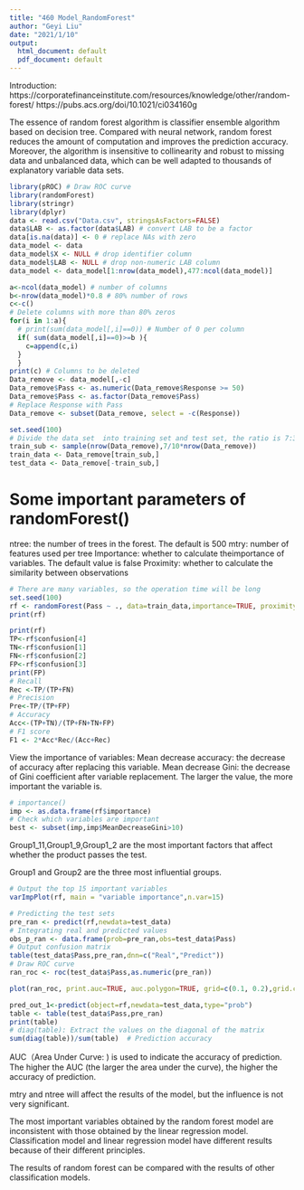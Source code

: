 ---
title: "460 Model_RandomForest"
author: "Geyi Liu"
date: "2021/1/10"
output:
  html_document: default
  pdf_document: default
---

Introduction:
https://corporatefinanceinstitute.com/resources/knowledge/other/random-forest/
https://pubs.acs.org/doi/10.1021/ci034160g


The essence of random forest algorithm is classifier ensemble algorithm based on decision tree. Compared with neural network, random forest reduces the amount of computation and improves the prediction accuracy. Moreover, the algorithm is insensitive to collinearity and robust to missing data and unbalanced data, which can be well adapted to thousands of explanatory variable data sets.


```{r}
library(pROC) # Draw ROC curve
library(randomForest)
library(stringr)
library(dplyr)
data <- read.csv("Data.csv", stringsAsFactors=FALSE)
data$LAB <- as.factor(data$LAB) # convert LAB to be a factor
data[is.na(data)] <- 0 # replace NAs with zero
data_model <- data
data_model$X <- NULL # drop identifier column
data_model$LAB <- NULL # drop non-numeric LAB column
data_model <- data_model[1:nrow(data_model),477:ncol(data_model)]
```

```{r}
a<-ncol(data_model) # number of columns
b<-nrow(data_model)*0.8 # 80% number of rows
c<-c()
# Delete columns with more than 80% zeros
for(i in 1:a){
  # print(sum(data_model[,i]==0)) # Number of 0 per column
  if( sum(data_model[,i]==0)>=b ){
    c=append(c,i)
  }
  }
print(c) # Columns to be deleted
Data_remove <- data_model[,-c]
Data_remove$Pass <- as.numeric(Data_remove$Response >= 50)
Data_remove$Pass <- as.factor(Data_remove$Pass)
# Replace Response with Pass
Data_remove <- subset(Data_remove, select = -c(Response))
```


```{r}
set.seed(100)
# Divide the data set  into training set and test set, the ratio is 7:3
train_sub <- sample(nrow(Data_remove),7/10*nrow(Data_remove))
train_data <- Data_remove[train_sub,]
test_data <- Data_remove[-train_sub,]
```


# Some important parameters of randomForest()

ntree: the number of trees in the forest. The default is 500
mtry: number of features used per tree
Importance: whether to calculate theimportance of variables. The default value is false
Proximity: whether to calculate the similarity between observations

```{r}
# There are many variables, so the operation time will be long
set.seed(100)
rf <- randomForest(Pass ~ ., data=train_data,importance=TRUE, proximity=TRUE,type=classification)
print(rf)
```



```{r}
print(rf)
TP<-rf$confusion[4]
TN<-rf$confusion[1]
FN<-rf$confusion[2]
FP<-rf$confusion[3]
print(FP)
# Recall
Rec <-TP/(TP+FN)
# Precision
Pre<-TP/(TP+FP)
# Accuracy
Acc<-(TP+TN)/(TP+FN+TN+FP)
# F1 score
F1 <- 2*Acc*Rec/(Acc+Rec)
```

View the importance of variables:
Mean decrease accuracy: the decrease of accuracy after replacing this variable.
Mean decrease Gini: the decrease of Gini coefficient after variable replacement. The larger the value, the more important the variable is.


```{r}
# importance()
imp <- as.data.frame(rf$importance)
# Check which variables are important
best <- subset(imp,imp$MeanDecreaseGini>10)
```
Group1_11,Group1_9,Group1_2 are the most important factors that affect whether the product passes the test.

Group1 and Group2  are the three most influential groups.


```{r}
# Output the top 15 important variables
varImpPlot(rf, main = "variable importance",n.var=15)
```

```{r}
# Predicting the test sets
pre_ran <- predict(rf,newdata=test_data)
# Integrating real and predicted values
obs_p_ran <- data.frame(prob=pre_ran,obs=test_data$Pass)
# Output confusion matrix
table(test_data$Pass,pre_ran,dnn=c("Real","Predict"))
# Draw ROC curve
ran_roc <- roc(test_data$Pass,as.numeric(pre_ran))

plot(ran_roc, print.auc=TRUE, auc.polygon=TRUE, grid=c(0.1, 0.2),grid.col=c("green", "red"), max.auc.polygon=TRUE,auc.polygon.col="skyblue", print.thres=TRUE,main='ROC curve of random forest model')
```


```{r}
pred_out_1<-predict(object=rf,newdata=test_data,type="prob")
table <- table(test_data$Pass,pre_ran)
print(table)
# diag(table): Extract the values on the diagonal of the matrix
sum(diag(table))/sum(table)  # Prediction accuracy
```

AUC（Area Under Curve: ) is used to indicate the accuracy of prediction. The higher the AUC (the larger the area under the curve), the higher the accuracy of prediction.

mtry and ntree will affect the results of the model, but the influence is not very significant. 

The most important variables obtained by the random forest model are inconsistent with those obtained by the linear regression model. Classification model and linear regression model have different results because of their different principles. 

The results of random forest can be compared with the results of other classification models.

